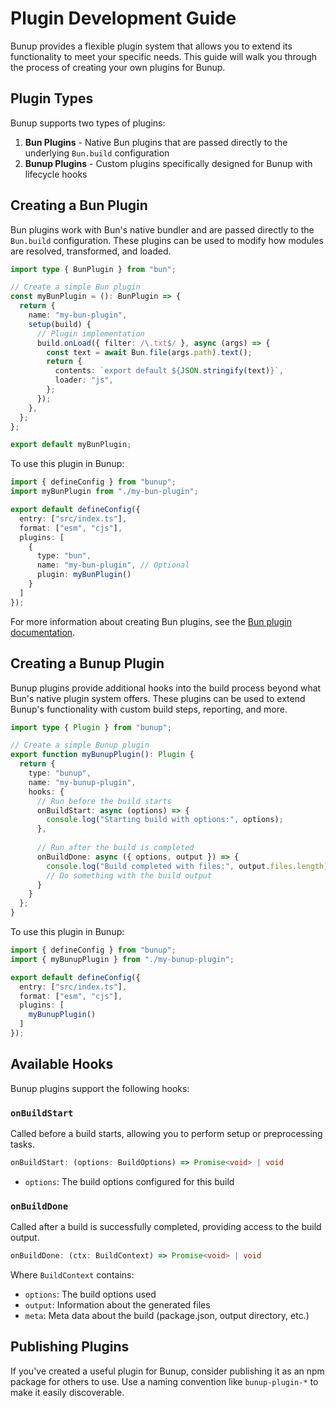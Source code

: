 # Plugin Development Guide

Bunup provides a flexible plugin system that allows you to extend its functionality to meet your specific needs. This guide will walk you through the process of creating your own plugins for Bunup.

## Plugin Types

Bunup supports two types of plugins:

1. **Bun Plugins** - Native Bun plugins that are passed directly to the underlying `Bun.build` configuration
2. **Bunup Plugins** - Custom plugins specifically designed for Bunup with lifecycle hooks

## Creating a Bun Plugin

Bun plugins work with Bun's native bundler and are passed directly to the `Bun.build` configuration. These plugins can be used to modify how modules are resolved, transformed, and loaded.

```ts
import type { BunPlugin } from "bun";

// Create a simple Bun plugin
const myBunPlugin = (): BunPlugin => {
  return {
    name: "my-bun-plugin",
    setup(build) {
      // Plugin implementation
      build.onLoad({ filter: /\.txt$/ }, async (args) => {
        const text = await Bun.file(args.path).text();
        return {
          contents: `export default ${JSON.stringify(text)}`,
          loader: "js",
        };
      });
    },
  };
};

export default myBunPlugin;
```

To use this plugin in Bunup:

```ts
import { defineConfig } from "bunup";
import myBunPlugin from "./my-bun-plugin";

export default defineConfig({
  entry: ["src/index.ts"],
  format: ["esm", "cjs"],
  plugins: [
    {
      type: "bun",
      name: "my-bun-plugin", // Optional
      plugin: myBunPlugin()
    }
  ]
});
```

For more information about creating Bun plugins, see the [Bun plugin documentation](https://bun.sh/docs/bundler/plugins).

## Creating a Bunup Plugin

Bunup plugins provide additional hooks into the build process beyond what Bun's native plugin system offers. These plugins can be used to extend Bunup's functionality with custom build steps, reporting, and more.

```ts
import type { Plugin } from "bunup";

// Create a simple Bunup plugin
export function myBunupPlugin(): Plugin {
  return {
    type: "bunup",
    name: "my-bunup-plugin",
    hooks: {
      // Run before the build starts
      onBuildStart: async (options) => {
        console.log("Starting build with options:", options);
      },
      
      // Run after the build is completed
      onBuildDone: async ({ options, output }) => {
        console.log("Build completed with files:", output.files.length);
        // Do something with the build output
      }
    }
  };
}
```

To use this plugin in Bunup:

```ts
import { defineConfig } from "bunup";
import { myBunupPlugin } from "./my-bunup-plugin";

export default defineConfig({
  entry: ["src/index.ts"],
  format: ["esm", "cjs"],
  plugins: [
    myBunupPlugin()
  ]
});
```

## Available Hooks

Bunup plugins support the following hooks:

### `onBuildStart`

Called before a build starts, allowing you to perform setup or preprocessing tasks.

```ts
onBuildStart: (options: BuildOptions) => Promise<void> | void
```

- `options`: The build options configured for this build

### `onBuildDone`

Called after a build is successfully completed, providing access to the build output.

```ts
onBuildDone: (ctx: BuildContext) => Promise<void> | void
```

Where `BuildContext` contains:
- `options`: The build options used
- `output`: Information about the generated files
- `meta`: Meta data about the build (package.json, output directory, etc.)

## Publishing Plugins

If you've created a useful plugin for Bunup, consider publishing it as an npm package for others to use. Use a naming convention like `bunup-plugin-*` to make it easily discoverable.
